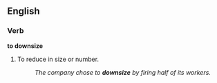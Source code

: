 ==English==
===Verb===
'''to downsize'''

#To reduce in size or number. 
#:''The company chose to '''downsize''' by firing half of its workers.''